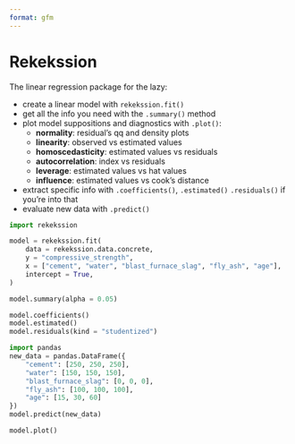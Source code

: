 ```yaml
---
format: gfm
---
```


# Rekekssion
The linear regression package for the lazy:

* create a linear model with `rekekssion.fit()`
* get all the info you need with the `.summary()` method
* plot model suppositions and diagnostics with `.plot()`:
    - **normality**: residual's qq and density plots
    - **linearity**: observed vs estimated values
    - **homoscedasticity**: estimated values vs residuals
    - **autocorrelation**: index vs residuals
    - **leverage**: estimated values vs hat values
    - **influence**: estimated values vs cook's distance
* extract specific info with `.coefficients()`, `.estimated()` `.residuals()` if you're into that
* evaluate new data with `.predict()`

```python
import rekekssion

model = rekekssion.fit(
    data = rekekssion.data.concrete,
    y = "compressive_strength",
    x = ["cement", "water", "blast_furnace_slag", "fly_ash", "age"],
    intercept = True,
)

model.summary(alpha = 0.05)
```

```python
model.coefficients()
model.estimated()
model.residuals(kind = "studentized")

import pandas
new_data = pandas.DataFrame({
    "cement": [250, 250, 250],
    "water": [150, 150, 150],
    "blast_furnace_slag": [0, 0, 0],
    "fly_ash": [100, 100, 100],
    "age": [15, 30, 60]
})
model.predict(new_data)
```

```python
model.plot()
```
